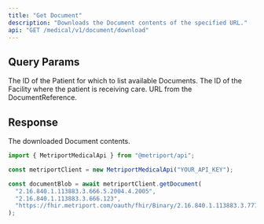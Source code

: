 ```yaml
---
title: "Get Document"
description: "Downloads the Document contents of the specified URL."
api: "GET /medical/v1/document/download"
---
```


## Query Params

<ParamField query="patientId" type="string" required>
  The ID of the Patient for which to list available Documents.
</ParamField>

<ParamField query="facilityId" type="string" required>
  The ID of the Facility where the patient is receiving care.
</ParamField>

<ParamField query="location" type="string" required>
  URL from the DocumentReference.
</ParamField>

## Response

<ResponseField type="blob">
  The downloaded Document contents.
</ResponseField>

<ResponseExample>

```javascript Metriport SDK
import { MetriportMedicalApi } from "@metriport/api";

const metriportClient = new MetriportMedicalApi("YOUR_API_KEY");

const documentBlob = await metriportClient.getDocument(
  "2.16.840.1.113883.3.666.5.2004.4.2005",
  "2.16.840.1.113883.3.666.123",
  "https://fhir.metriport.com/oauth/fhir/Binary/2.16.840.1.113883.3.777.666.5.700009.969696"
);
```

</ResponseExample>
